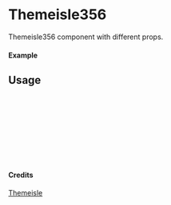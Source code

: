 
<Meta of={Themeisle356} title="Themeisle/Themeisle356" />

# Themeisle356

Themeisle356 component with different props.

#### Example

<Canvas of={Themeisle356.Primary} />

## Usage

```ts
import { Themeisle356 } from "yadl-ui";

const Example = () => {
  return (
      <Themeisle356 />
  );
};

export default Example;
```

#### Credits
[Themeisle](https://themeisle.com/illustrations)
